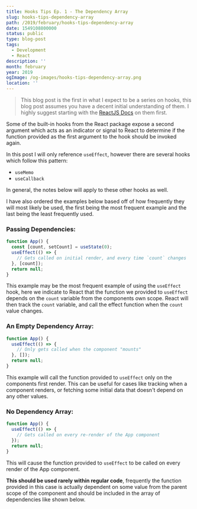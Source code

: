 ```yaml
---
title: Hooks Tips Ep. 1 - The Dependency Array
slug: hooks-tips-dependency-array
path: /2019/february/hooks-tips-dependency-array
date: 1549108800000
status: public
type: blog-post
tags:
  - Development
  - React
description: ''
month: february
year: 2019
ogImage: /og-images/hooks-tips-dependency-array.png
location: ''
---
```




> This blog post is the first in what I expect to be a series on hooks, this
> blog post assumes you have a decent initial understanding of them. I highly
> suggest starting with the
> [ReactJS Docs](https://reactjs.org/docs/hooks-intro.html) on them first.

Some of the built-in hooks from the React package expose a second argument which
acts as an indicator or signal to React to determine if the function provided as
the first argument to the hook should be invoked again.

In this post I will only reference `useEffect`, however there are several hooks
which follow this pattern:

- `useMemo`
- `useCallback`

In general, the notes below will apply to these other hooks as well.

I have also ordered the examples below based off of how frequently they will
most likely be used, the first being the most frequent example and the last
being the least frequently used.

### Passing Dependencies:

```jsx
function App() {
  const [count, setCount] = useState(0);
  useEffect(() => {
    // Gets called on initial render, and every time `count` changes
  }, [count]);
  return null;
}
```

This example may be the most frequent example of using the `useEffect` hook,
here we indicate to React that the function we provided to `useEffect` depends
on the `count` variable from the components own scope. React will then track the
`count` variable, and call the effect function when the `count` value changes.

### An Empty Dependency Array:

```jsx
function App() {
  useEffect(() => {
    // Only gets called when the component "mounts"
  }, []);
  return null;
}
```

This example will call the function provided to `useEffect` only on the
components first render. This can be useful for cases like tracking when a
component renders, or fetching some initial data that doesn't depend on any
other values.

### No Dependency Array:

```jsx
function App() {
  useEffect(() => {
    // Gets called on every re-render of the App component
  });
  return null;
}
```

This will cause the function provided to `useEffect` to be called on every
render of the App component.

**This should be used rarely within regular code**, frequently the function
provided in this case is actually dependent on some value from the parent scope
of the component and should be included in the array of dependencies like shown
below.

